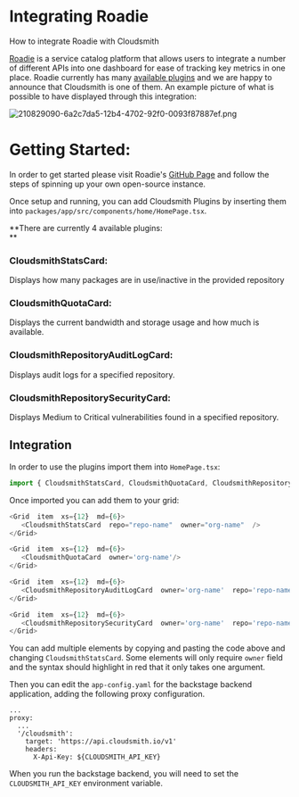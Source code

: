 

# Integrating Roadie

How to integrate Roadie with Cloudsmith

[Roadie](https://roadie.io/) is a service catalog platform that allows users to integrate a number of different APIs into one dashboard for ease of tracking key metrics in one place. Roadie currently has many [available plugins](https://roadie.io/backstage/plugins/) and we are happy to announce that Cloudsmith is one of them. An example picture of what is possible to have displayed through this integration:

<BlockImage src={roadieDashboardExampleImage} alt="" align="left"></BlockImage>
![](https://files.readme.io/8ae2f47-210829090-6a2c7da5-12b4-4702-92f0-0093f87887ef.png "210829090-6a2c7da5-12b4-4702-92f0-0093f87887ef.png")

# Getting Started:

In order to get started please visit Roadie's [GitHub Page](https://github.com/cloudsmith-io/roadie-backstage-plugins#getting-started) and follow the steps of spinning up your own open-source instance.

Once setup and running, you can add Cloudsmith Plugins by inserting them into `packages/app/src/components/home/HomePage.tsx`.

**There are currently 4 available plugins:  
**

### **CloudsmithStatsCard:**

Displays how many packages are in use/inactive in the provided repository
<BlockImage src={statsCardImage} alt="Repository Stats" align="left"></BlockImage>

### **CloudsmithQuotaCard:**

Displays the current bandwidth and storage usage and how much is available.

<BlockImage src={quotaCardImage} alt="Repository Stats" align="left"></BlockImage>

### **CloudsmithRepositoryAuditLogCard:**

<BlockImage src={auditLogCardImage} alt="Repository Audit Logs" align="left"></BlockImage>
Displays audit logs for a specified repository. 

### **CloudsmithRepositorySecurityCard:**

Displays Medium to Critical vulnerabilities found in a specified repository.

<BlockImage src={securityCardImage} alt="Repository Security Scan Results" align="left"></BlockImage>

## Integration

In order to use the plugins import them into `HomePage.tsx`:

```typescript
import { CloudsmithStatsCard, CloudsmithQuotaCard, CloudsmithRepositoryAuditLogCard, CloudsmithRepositorySecurityCard } from '@roadiehq/backstage-plugin-cloudsmith';
```

Once imported you can add them to your grid:

```typescript
<Grid  item  xs={12}  md={6}>
   <CloudsmithStatsCard  repo="repo-name"  owner="org-name"  />
</Grid>

<Grid  item  xs={12}  md={6}>
   <CloudsmithQuotaCard  owner='org-name'/>
</Grid>

<Grid  item  xs={12}  md={6}>
   <CloudsmithRepositoryAuditLogCard  owner='org-name'  repo='repo-name'/>
</Grid>

<Grid  item  xs={12}  md={6}>
   <CloudsmithRepositorySecurityCard  owner='org-name'  repo='repo-name'/>
</Grid>
```

You can add multiple elements by copying and pasting the code above and changing `CloudsmithStatsCard`. Some elements will only require `owner` field and the syntax should highlight in red that it only takes one argument.

Then you can edit the  `app-config.yaml`  for the backstage backend application, adding the following proxy configuration.

```
...
proxy:
  ...
  '/cloudsmith':
    target: 'https://api.cloudsmith.io/v1'
    headers:
      X-Api-Key: ${CLOUDSMITH_API_KEY}
```

When you run the backstage backend, you will need to set the  `CLOUDSMITH_API_KEY`  environment variable.
